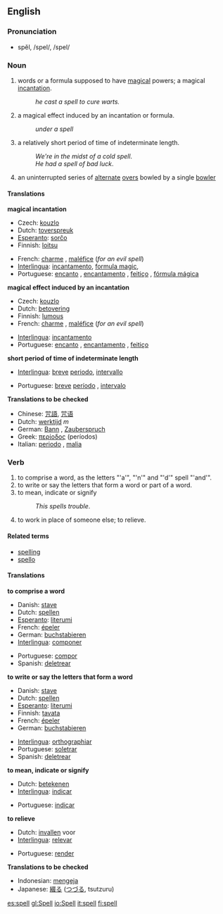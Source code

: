 ==English==
===Pronunciation===
*spĕl, /spel/, /spel/

===Noun===
{{en-noun|spell|spells}}

#words or a formula supposed to have [[magical]] powers; a magical [[incantation]].
#:''he cast a spell to cure warts.''
#a magical effect induced by an incantation or formula. 
#:''under a spell''
#a relatively short period of time of indeterminate length.
#:''We're in the midst of a cold spell''.
#:''He had a spell of bad luck''.
#{{cricket}} an uninterrupted series of [[alternate]] [[over]]s bowled by a single [[bowler]]

====Translations====
'''magical incantation'''
{{top}}
*Czech: [[kouzlo]]
*Dutch: [[toverspreuk]] {{f}}
*[[Esperanto]]: [[sorĉo]]
*Finnish: [[loitsu]]
{{mid}}
*French: [[charme]] {{m}}, [[maléfice]] (''for an evil spell'')
*[[Interlingua]]: [[incantamento]], [[formula magic]], 
*Portuguese: [[encanto]] {{m}}, [[encantamento]] {{m}}, [[feitiço]] {{m}}, [[fórmula mágica]] {{f}}
{{bottom}}

'''magical effect induced by an incantation'''
{{top}}
*Czech: [[kouzlo]]
*Dutch: [[betovering]] {{f}}
*Finnish: [[lumous]]
*French: [[charme]] {{m}}, [[maléfice]] (''for an evil spell'')
{{mid}}
*[[Interlingua]]: [[incantamento]]
*Portuguese: [[encanto]] {{m}}, [[encantamento]] {{m}}, [[feitiço]] {{m}}
{{bottom}}

'''short period of time of indeterminate length'''
{{top}}
*[[Interlingua]]: [[breve]] [[periodo]], [[intervallo]]
{{mid}}
*Portuguese: [[breve]] [[período]] {{m}}, [[intervalo]] {{m}}
{{bottom}}

'''Translations to be checked'''
{{checktrans}}
*Chinese: [[咒語]], [[咒语]]
*Dutch: [[werktijd]] ''m''
*German: [[Bann]] {{m}}, [[Zauberspruch]] {{m}}
*Greek: [[περίοδος]] {{f}} (períodos)
*Italian: [[periodo]] {{m}}, [[malia]] {{f}}

===Verb===
{{irregverb|'''to spell'''|'''[[spells]]'''|'''[[spelled]] '''or''' [[spelt]]'''|'''[[spelled]] '''or''' [[spelt]]'''|'''[[spelling]]'''}}

#to comprise a word, as the letters "'a'", "'n'" and "'d'" spell "'and'".
#to write or say the letters that form a word or part of a word. 
#to mean, indicate or signify
#:''This spells trouble''.
#to work in place of someone else; to relieve.

====Related terms====
*[[spelling]]
*[[spello]]

====Translations====
'''to comprise a word'''
{{top}}
*Danish: [[stave]]
*Dutch: [[spellen]]
*[[Esperanto]]: [[literumi]]
*French: [[épeler]]
*German: [[buchstabieren]]
*[[Interlingua]]: [[componer]]
{{mid}}
*Portuguese: [[compor]]
*Spanish: [[deletrear]]
{{bottom}}

'''to write or say the letters that form a word'''
{{top}}
*Danish: [[stave]]
*Dutch: [[spellen]]
*[[Esperanto]]: [[literumi]]
*Finnish: [[tavata]]
*French: [[épeler]]
*German: [[buchstabieren]]
{{mid}}
*[[Interlingua]]: [[orthographiar]]
*Portuguese: [[soletrar]]
*Spanish: [[deletrear]]
{{bottom}}

'''to mean, indicate or signify'''
{{top}}
*Dutch: [[betekenen]]
*[[Interlingua]]: [[indicar]]
{{mid}}
*Portuguese: [[indicar]]
{{bottom}}

'''to relieve'''
{{top}}
*Dutch: [[invallen]] voor
*[[Interlingua]]: [[relevar]]
{{mid}}
*Portuguese: [[render]]
{{bottom}}

'''Translations to be checked'''
{{checktrans}}
*Indonesian: [[eja|mengeja]]
*Japanese: [[綴る]] ([[つづる]], tsutzuru)

[[es:spell]]
[[gl:Spell]]
[[io:Spell]]
[[it:spell]]
[[fi:spell]]